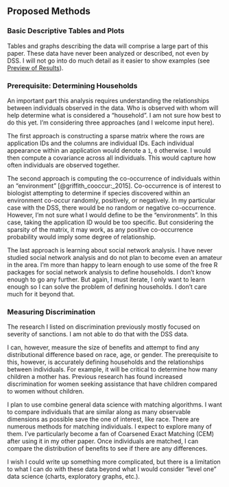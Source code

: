 ## Proposed Methods {#methods-3 -}


### Basic Descriptive Tables and Plots {-}

Tables and graphs describing the data will comprise a large part of this paper. These data have never been analyzed or described, not even by DSS. I will not go into do much detail as it easier to show examples (see [Preview of Results](#preview-3)).

### Prerequisite: Determining Households {-}

An important part this analysis requires understanding the relationships between individuals observed in the data. Who is observed with whom will help determine what is considered a "household". I am not sure how best to do this yet. I'm considering three approaches (and I welcome input here).

The first approach is constructing a sparse matrix where the rows are application IDs and the columns are individual IDs. Each individual appearance within an application would denote a `1`, `0` otherwise. I would then compute a covariance across all individuals. This would capture how often individuals are observed together. 

The second approach is computing the co-occurrence of individuals within an "environment" [@griffith_cooccur:_2015]. Co-occurrence is of interest to biologist attempting to determine if species discovered within an environment co-occur randomly, positively, or negatively. In my particular case with the DSS, there would be no random or negative co-occurrence. However, I'm not sure what I would define to be the "environments". In this case, taking the application ID would be too specific. But considering the sparsity of the matrix, it may work, as any positive co-occurrence probability would imply some degree of relationship.

The last approach is learning about social network analysis. I have never studied social network analysis and do not plan to become even an amateur in the area. I'm more than happy to learn enough to use some of the free R packages for social network analysis to define households. I don't know enough to go any further. But again, I must iterate, I only want to learn enough so I can solve the problem of defining households. I don't care much for it beyond that.

### Measuring Discrimination {-}

The research I listed on discrimination previously mostly focused on severity of sanctions. I am not able to do that with the DSS data.

I can, however, measure the size of benefits and attempt to find any distributional difference based on race, age, or gender. The prerequisite to this, however, is accurately defining households and the relationships between individuals. For example, it will be critical to determine how many children a mother has. Previous research has found increased discrimination for women seeking assistance that have children compared to women without children.

I plan to use combine general data science with matching algorithms. I want to compare individuals that are similar along as many observable dimensions as possible save the one of interest, like race. There are numerous methods for matching individuals. I expect to explore many of them. I've particularly become a fan of Coarsened Exact Matching (CEM) after using it in my other paper. Once individuals are matched, I can compare the distribution of benefits to see if there are any differences.

I wish I could write up something more complicated, but there is a limitation to what I can do with these data beyond what I would consider "level one" data science (charts, exploratory graphs, etc.).


